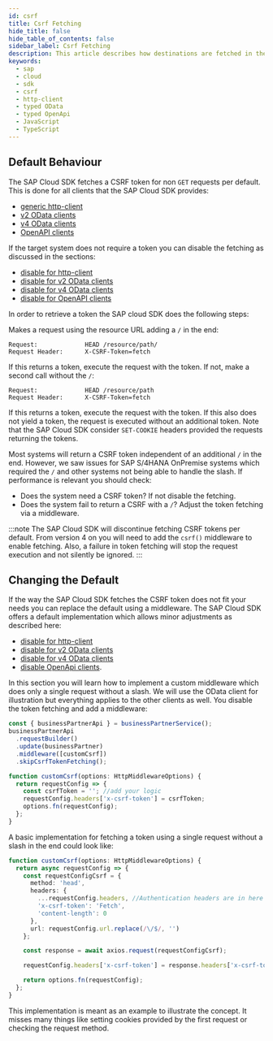 ```yaml
---
id: csrf
title: Csrf Fetching
hide_title: false
hide_table_of_contents: false
sidebar_label: Csrf Fetching
description: This article describes how destinations are fetched in the SDK and how they can be configured.
keywords:
  - sap
  - cloud
  - sdk
  - csrf
  - http-client
  - typed OData
  - typed OpenApi
  - JavaScript
  - TypeScript
---
```


## Default Behaviour

The SAP Cloud SDK fetches a CSRF token for non `GET` requests per default.
This is done for all clients that the SAP Cloud SDK provides:

- [generic http-client](./http-client#csrf-token-fetching)
- [v2 OData clients](../odata/v2-client#handling-of-cross-site-request-forgery-tokens)
- [v4 OData clients](../odata/v4-client#handling-of-cross-site-request-forgery-tokens)
- [OpenAPI clients](../openapi/execute-request#handling-of-cross-site-request-forgery-tokens)

If the target system does not require a token you can disable the fetching as discussed in the sections:

- [disable for http-client](./http-client#csrf-token-fetching)
- [disable for v2 OData clients](../odata/v2-client#hskip-csrf-token-handling)
- [disable for v4 OData clients](../odata/v4-client#skip-csrf-token-handling)
- [disable for OpenAPI clients](../openapi/execute-request#skip-csrf-token-handling)

In order to retrieve a token the SAP cloud SDK does the following steps:

Makes a request using the resource URL adding a `/` in the end:

```
Request:             HEAD /resource/path/
Request Header:      X-CSRF-Token=fetch
```

If this returns a token, execute the request with the token.
If not, make a second call without the `/`:

```
Request:             HEAD /resource/path
Request Header:      X-CSRF-Token=fetch
```

If this returns a token, execute the request with the token.
If this also does not yield a token, the request is executed without an additional token.
Note that the SAP Cloud SDK consider `SET-COOKIE` headers provided the requests returning the tokens.

Most systems will return a CSRF token independent of an additional `/` in the end.
However, we saw issues for SAP S/4HANA OnPremise systems which required the `/` and other systems not being able to handle the slash.
If performance is relevant you should check:

- Does the system need a CSRF token? If not disable the fetching.
- Does the system fail to return a CSRF with a `/`? Adjust the token fetching via a middleware.

:::note
The SAP Cloud SDK will discontinue fetching CSRF tokens per default.
From version 4 on you will need to add the `csrf()` middleware to enable fetching.
Also, a failure in token fetching will stop the request execution and not silently be ignored.
:::

## Changing the Default

If the way the SAP Cloud SDK fetches the CSRF token does not fit your needs you can replace the default using a middleware.
The SAP Cloud SDK offers a default implementation which allows minor adjustments as described here:

- [disable for http-client](./http-client#csrf-token-fetching)
- [disable for v2 OData clients](../odata/v2-client#custom-csrf-token-handling)
- [disable for v4 OData clients](../odata/v4-client#custom-csrf-token-handling)
- [disable OpenApi clients](../openapi/execute-request#custom-csrf-token-handling).

In this section you will learn how to implement a custom middleware which does only a single request without a slash.
We will use the OData client for illustration but everything applies to the other clients as well.
You disable the token fetching and add a middleware:

```ts
const { businessPartnerApi } = businessPartnerService();
businessPartnerApi
  .requestBuilder()
  .update(businessPartner)
  .middleware([customCsrf])
  .skipCsrfTokenFetching();

function customCsrf(options: HttpMiddlewareOptions) {
  return requestConfig => {
    const csrfToken = ''; //add your logic
    requestConfig.headers['x-csrf-token'] = csrfToken;
    options.fn(requestConfig);
  };
}
```

A basic implementation for fetching a token using a single request without a slash in the end could look like:

```ts
function customCsrf(options: HttpMiddlewareOptions) {
  return async requestConfig => {
    const requestConfigCsrf = {
      method: 'head',
      headers: {
        ...requestConfig.headers, //Authentication headers are in here
        'x-csrf-token': 'Fetch',
        'content-length': 0
      },
      url: requestConfig.url.replace(/\/$/, '')
    };

    const response = await axios.request(requestConfigCsrf);

    requestConfig.headers['x-csrf-token'] = response.headers['x-csrf-token'];

    return options.fn(requestConfig);
  };
}
```

This implementation is meant as an example to illustrate the concept.
It misses many things like setting cookies provided by the first request or checking the request method.
